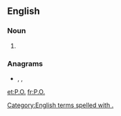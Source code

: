{{also|Appendix:Variations of "po"}}
==English==

===Noun===
{{en-noun|?}}

# {{abbreviation of|post office|lang=en}}

===Anagrams===
* {{l|en|op}}, {{l|en|op.}}, {{l|en|OP}}

[[Category:English terms spelled with .]]
[[et:P.O.]]
[[fr:P.O.]]